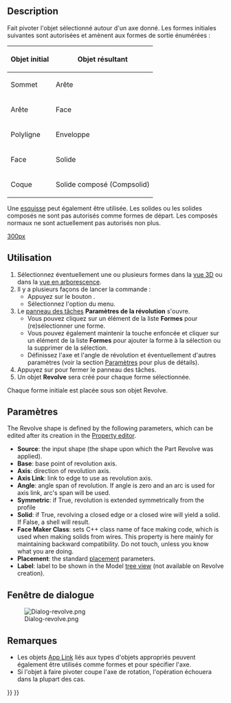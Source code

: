 <languages/>

{{Docnav/fr
|[[Part_Extrude/fr|Extrusion]]
|[[Part_Mirror/fr|Objet en miroir]]
|[[Part_Workbench/fr|Atelier Part]]
|IconL=Part_Extrude.svg
|IconR=Part_Mirror.svg
|IconC=Workbench_Part.svg
}}

{{GuiCommand/fr
|Name=Part_Revolve
|Name/fr=Part Révolution
|MenuLocation=Part → Créer une révolution...
|Workbenches=[[Part_Workbench/fr|Part]]
}}

==Description==

Fait pivoter l'objet sélectionné autour d'un axe donné. Les formes initiales suivantes sont autorisées et amènent aux formes de sortie énumérées :

{| class="wikitable"
|-
! Objet initial
! Objet résultant
|-
| Sommet 
| Arête
|-
| Arête 
| Face
|-
| Polyligne 
| Enveloppe
|-
| Face
| Solide
|-
| Coque 
| Solide composé (Compsolid)
|}

Une [[Sketcher_Workbench/fr|esquisse]] peut également être utilisée. Les solides ou les solides composés ne sont pas autorisés comme formes de départ. Les composés normaux ne sont actuellement pas autorisés non plus.

[[image:Part_Revolve_example.png|300px]]
{{Caption|Exemples de révolution}}

<span id="Usage"></span>
==Utilisation==

# Sélectionnez éventuellement une ou plusieurs formes dans la [[3D_view/fr|vue 3D]] ou dans la [[Tree_view/fr|vue en arborescence]].
# Il y a plusieurs façons de lancer la commande :
#* Appuyez sur le bouton {{Button|[[Image:Part_Revolve.svg|16px]] [[Part_Revolve/fr|Créer une révolution... ]]}}.
#* Sélectionnez l'option {{MenuCommand|Part → [[Image:Part_Revolve.svg|16px]] Créer une révolution... }} du menu.
# Le [[Task_panel/fr|panneau des tâches]] '''Paramètres de la révolution''' s'ouvre.
#* Vous pouvez cliquez sur un élément de la liste '''Formes''' pour (re)sélectionner une forme.
#* Vous pouvez également maintenir la touche {{KEY|Ctrl}} enfoncée et cliquer sur un élément de la liste '''Formes''' pour ajouter la forme à la sélection ou la supprimer de la sélection.
#* Définissez l'axe et l'angle de révolution et éventuellement d'autres paramètres (voir la section [[#Paramètres|Paramètres]] pour plus de détails).
# Appuyez sur {{Button|OK}} pour fermer le panneau des tâches.
# Un objet '''Revolve''' sera créé pour chaque forme sélectionnée.

Chaque forme initiale est placée sous son objet Revolve.

<span id="Parameters"></span>
== Paramètres ==

<div lang="en" dir="ltr" class="mw-content-ltr">
The Revolve shape is defined by the following parameters, which can be edited after its creation in the [[Property_editor|Property editor]].  
* '''Source''': the input shape (the shape upon which the Part Revolve was applied).
* '''Base''': base point of revolution axis.
* '''Axis''': direction of revolution axis.
* '''Axis Link''': link to edge to use as revolution axis.
* '''Angle''': angle span of revolution. If angle is zero and an arc is used for axis link, arc's span will be used.
* '''Symmetric''': if True, revolution is extended symmetrically from the profile
* '''Solid''': if True, revolving a closed edge or a closed wire will yield a solid. If False, a shell will result.
* '''Face Maker Class''': sets C++ class name of face making code, which is used when making solids from wires. This property is here mainly for maintaining backward compatibility. Do not touch, unless you know what you are doing.
* '''Placement''': the standard [[Placement|placement]] parameters.
* '''Label''': label to be shown in the Model [[Tree_view|tree view]] (not available on Revolve creation).
</div>

<span id="Task_dialog"></span>
== Fenêtre de dialogue == 

<div class="mw-translate-fuzzy">
[[Image:Dialog-revolve.png]]
</div>

<span id="Notes"></span>
==Remarques==

<div class="mw-translate-fuzzy">
* Les objets [[App_Link/fr|App Link]] liés aux types d'objets appropriés peuvent également être utilisés comme formes et pour spécifier l'axe. {{Version/fr|0.20}}
* Si l'objet à faire pivoter coupe l'axe de rotation, l'opération échouera dans la plupart des cas.
</div>


{{Docnav/fr
|[[Part_Extrude/fr|Extrusion]]
|[[Part_Mirror/fr|Objet en miroir]]
|[[Part_Workbench/fr|Atelier Part]]
|IconL=Part_Extrude.svg
|IconR=Part_Mirror.svg
|IconC=Workbench_Part.svg
}}

{{Part Tools navi{{#translation:}}}}
{{Userdocnavi{{#translation:}}}}